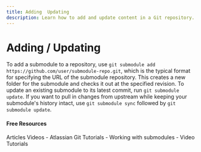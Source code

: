 ```yaml
---
title: Adding  Updating
description: Learn how to add and update content in a Git repository.
---
```


# Adding / Updating

To add a submodule to a repository, use `git submodule add https://github.com/user/submodule-repo.git`, which is the typical format for specifying the URL of the submodule repository. This creates a new folder for the submodule and checks it out at the specified revision. To update an existing submodule to its latest commit, run `git submodule update`. If you want to pull in changes from upstream while keeping your submodule's history intact, use `git submodule sync` followed by `git submodule update`.

#### Free Resources



<Tabs defaultValue="article">
<TabsList>
<TabsTrigger value="article">Articles</TabsTrigger>
<TabsTrigger value="video">Videos</TabsTrigger>
</TabsList>

<TabsContent value="article">
- <Link href="https://www.atlassian.com/git/tutorials/git-submodule">Atlassian Git Tutorials</Link>
- <Link href="https://github.blog/open-source/git/working-with-submodules/">Working with submodules</Link>
</TabsContent>
<TabsContent value="video">
- <Link href="https://www.youtube.com/results?search_query=git+adding--updating+tutorial">Video Tutorials</Link>
</TabsContent>
</Tabs>
